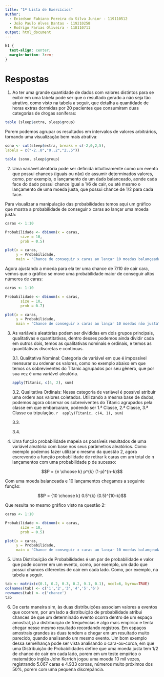 ```yaml
---
title: "1ª Lista de Exercícios"
author: 
  - Eniedson Fabiano Pereira da Silva Junior - 119110512  
  - João Paulo Alves Dantas - 119210258  
  - Rodrigo Farias Oliveira - 118110711
output: html_document
---
```


```css
h1 {
  text-align: center;
  margin-bottom: 3rem;
}
```

# Respostas

1. Ao ter uma grande quantidade de dados com valores distintos para se exibir em uma tabela pode ser que o resultado gerado a não seja tão atrativo, como visto na tabela a seguir, que detalha a quantidade de horas extras dormidas por 20 pacientes que consumiram duas categorias de drogas soníferas: 

``` r
table (sleep$extra, sleep$group)
```

Porem podemos agrupar os resultados em intervalos de valores arbitrários, tornando uma visualização bem mais atrativa: 
```r
sono <- cut(sleep$extra, breaks = c(-2,0,2,5), 
labels = c("-2..0","0..2","2..5"))

table (sono, sleep$group)
```

2. Uma variável aleatória pode ser definida intuitivamente como um evento que possui chances (iguais ou não) de assumir determinados valores, como, por exemplo, o lançamento de um dado balanceado, aonde cada face do dado possui chance igual a 1/6 de cair, ou até mesmo o lançamento de uma moeda justa, que possui chance de 1/2 para cada face.

Para visualizar a manipulação das probabilidades temos aqui um gráfico que mostra a probabilidade de conseguir x caras ao lançar uma moeda justa:

``` r
caras <- 1:10

Probabilidade <- dbinom(x = caras,
       size = 10,
       prob = 0.5)

plot(x = caras, 
     y = Probabilidade,
     main = "Chance de conseguir x caras ao lançar 10 moedas balançeada") 
```

Agora ajustando a moeda para ela ter uma chance de 7/10 de cair cara, vemos que o gráfico se move uma probabilidade maior de conseguir altos números de caras:

``` r
caras <- 1:10

Probabilidade <- dbinom(x = caras,
       size = 10,
       prob = 0.7)

plot(x = caras, 
     y = Probabilidade,
     main = "Chance de conseguir x caras ao lançar 10 moedas não justa") 
```

3. As variáveis aleatórias podem ser divididas em dois grupos principais, qualitativas e quantitativas, dentro desses podemos ainda dividir cada em outros dois, temos as qualitativas nominais e ordinais, e temos as quantitativas discretas e continuas.

    3.1. Qualitativa Nominal: Categoria de variável em que é impossível mensurar ou ordenar os valores, como no exemplo abaixo em que temos os sobreviventes do Titanic agrupados por seu gênero, que por sua vez é uma variável aleatória.

    ``` r
    apply(Titanic, c(4, 2), sum)
    ```
  
  
    3.2. Qualitativa Ordinais: Nessa categoria de variável é possível atribuir uma ordem aos valores coletados. Utilizando a mesma base de dados, podemos agora observar os sobreviventes do Titanic agrupados pela classe em que embarcaram, podendo ser 1.ª Classe, 2.ª Classe, 3.ª Classe ou tripulação.
    ``` r
    apply(Titanic, c(4, 1), sum)
    ```
    
    3.3.
    
    3.4.
    

4. Uma função probabilidade mapeia os possíveis resultados de uma variável aleatória com base nos seus parâmetros aleatórios. Como exemplo podemos fazer utilizar o mesmo da questão 2, agora escrevendo a função probabilidade de retirar k caras em um total de n lançamentos com uma probabilidade p de sucesso:

$$P = {n \choose k} p^{k} (1-p)^{n-k}$$

Com uma moeda balanceada e 10 lançamentos chegamos a seguinte função:

$$P = {10 \choose k} 0.5^{k} (0.5)^{10-k}$$

Que resulta no mesmo gráfico visto na questão 2:

``` r
caras <- 1:10

Probabilidade <- dbinom(x = caras,
       size = 10,
       prob = 0.5)

plot(x = caras, 
     y = Probabilidade,
     main = "Chance de conseguir x caras ao lançar 10 moedas balançeada") 
```

5. Uma Distribuição de Probabilidades é um par de probabilidade e valor que pode ocorrer em um evento, como, por exemplo, um dado que possui chances diferentes de cair em cada lado. Como, por exemplo, na tabela a seguir.

``` r
tab <- matrix(c(0.1, 0.2, 0.3, 0.2, 0.1, 0.1), ncol=6, byrow=TRUE)
colnames(tab) <- c('1','2','3','4','5','6')
rownames(tab) <- c('chance')
tab
```

6. De certa maneira sim, às duas distribuições associam valores a eventos que ocorrem, por um lado a distribuição de probabilidade atribui chances de que um determinado evento ocorra dentro de um espaço amostral, já a distribuição de frequências é algo mais empírico e tenta chegar nesse mesmo resultado recordando registros. Em espaços amostrais grandes às duas tendem a chegar em um resultado muito parecido, quando analisando um mesmo evento. Um bom exemplo dessa semelhança pode ser vista analisando o cara-ou-coroa, em que uma Distribuição de Probabilidades define que uma moeda justa tem 1/2 de chance de cair em cada lado, porem em um teste empírico o matemático inglês John Kerrich jogou uma moeda 10 mil vezes, registrando 5.067 caras e 4.933 coroas, números muito próximos dos 50%, porem com uma pequena discrepância.
